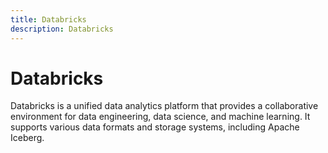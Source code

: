 ```yaml
---
title: Databricks
description: Databricks
---
```


# Databricks

Databricks is a unified data analytics platform that provides a collaborative environment for data engineering, data science, and machine learning. It supports various data formats and storage systems, including Apache Iceberg.